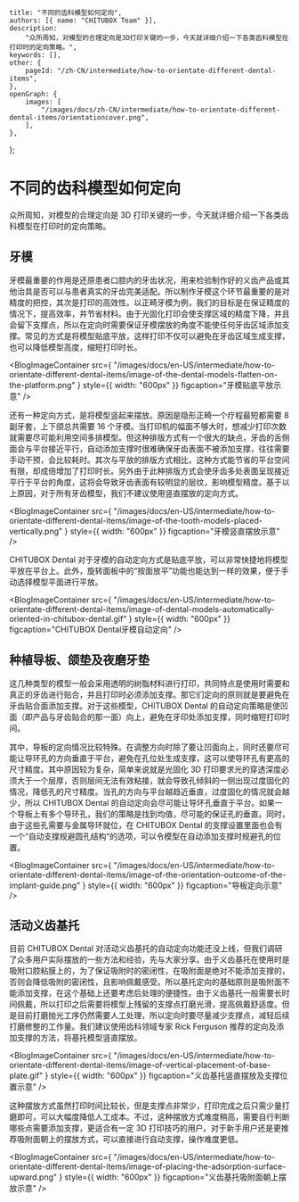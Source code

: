 	title: "不同的齿科模型如何定向",
	authors: [{ name: "CHITUBOX Team" }],
	description:
		"众所周知，对模型的合理定向是3D打印关键的一步，今天就详细介绍一下各类齿科模型在打印时的定向策略。",
	keywords: [],
	other: {
		pageId: "/zh-CN/intermediate/how-to-orientate-different-dental-items",
	},
	openGraph: {
		images: [
			"/images/docs/zh-CN/intermediate/how-to-orientate-different-dental-items/orientationcover.png",
		],
	},
};

# 不同的齿科模型如何定向

众所周知，对模型的合理定向是 3D 打印关键的一步，今天就详细介绍一下各类齿科模型在打印时的定向策略。

## 牙模

牙模最重要的作用是还原患者口腔内的牙齿状况，用来检验制作好的义齿产品或其他治具是否可以与患者真实的牙齿完美适配。所以制作牙模这个环节最重要的是对精度的把控，其次是打印的高效性。以正畸牙模为例，我们的目标是在保证精度的情况下，提高效率，并节省材料。由于光固化打印会使支撑区域的精度下降，并且会留下支撑点，所以在定向时需要保证牙模摆放的角度不能使任何牙齿区域添加支撑。常见的方式是将模型贴底平放，这样打印不仅可以避免在牙齿区域生成支撑，也可以降低模型高度，缩短打印时长。

<BlogImageContainer
	src={
		"/images/docs/en-US/intermediate/how-to-orientate-different-dental-items/image-of-the-dental-models-flatten-on-the-platform.png"
	}
	style={{ width: "600px" }}
	figcaption="牙模贴底平放示意"
/>

还有一种定向方式，是将模型竖起来摆放。原因是隐形正畸一个疗程最短都需要 8 副牙套，上下颌总共需要 16 个牙模。当打印机的幅面不够大时，想减少打印次数就需要尽可能利用空间多排模型。但这种排版方式有一个很大的缺点，牙齿的舌侧面会与平台接近平行，自动添加支撑时很难确保牙齿表面不被添加支撑，往往需要手动干预，会比较耗时。其次与平放的排版方式相比，这种方式能节省的平台空间有限，却成倍增加了打印时长。另外由于此种排版方式会使牙齿多处表面呈现接近平行于平台的角度，这将会导致牙齿表面有较明显的层纹，影响模型精度。基于以上原因，对于所有牙齿模型，我们不建议使用竖直摆放的定向方式。

<BlogImageContainer
	src={
		"/images/docs/en-US/intermediate/how-to-orientate-different-dental-items/image-of-the-tooth-models-placed-vertically.png"
	}
	style={{ width: "600px" }}
	figcaption="牙模竖直摆放示意"
/>

CHITUBOX Dental 对于牙模的自动定向方式是贴底平放，可以非常快捷地将模型平放在平台上。此外，旋转面板中的“按面放平”功能也能达到一样的效果，便于手动选择模型平面进行平放。

<BlogImageContainer
	src={
		"/images/docs/en-US/intermediate/how-to-orientate-different-dental-items/image-of-dental-models-automatically-oriented-in-chitubox-dental.gif"
	}
	style={{ width: "600px" }}
	figcaption="CHITUBOX Dental牙模自动定向"
/>

## 种植导板、颌垫及夜磨牙垫

这几种类型的模型一般会采用透明的树脂材料进行打印，共同特点是使用时需要和真正的牙齿进行贴合，并且打印时必须添加支撑。那它们定向的原则就是要避免在牙齿贴合面添加支撑。对于这些模型，CHITUBOX Dental 的自动定向策略是使凹面（即产品与牙齿贴合的那一面）向上，避免在牙印处添加支撑，同时缩短打印时间。

其中，导板的定向情况比较特殊。在调整方向时除了要让凹面向上，同时还要尽可能让导环孔的方向垂直于平台，避免在孔位处生成支撑，这可以使导环孔有更高的尺寸精度。其中原因较为复杂，简单来说就是光固化 3D 打印要求光的穿透深度必须大于一个层厚，否则层间无法有效粘接，就会导致孔倾斜的一侧出现过度固化的情况，降低孔的尺寸精度。当孔的方向与平台越趋近垂直，过度固化的情况就会越少，所以 CHITUBOX Dental 的自动定向会尽可能让导环孔垂直于平台。如果一个导板上有多个导环孔，我们的策略是找到均值，尽可能的保证孔的垂直。同时，由于这些孔需要与金属导环就位，在 CHITUBOX Dental 的支撑设置里面也会有一个“自动支撑规避圆孔结构“的选项，可以令模型在自动添加支撑时规避孔的位置。

<BlogImageContainer
	src={
		"/images/docs/en-US/intermediate/how-to-orientate-different-dental-items/image-of-the-orientation-outcome-of-the-implant-guide.png"
	}
	style={{ width: "600px" }}
	figcaption="导板定向示意"
/>

## 活动义齿基托

目前 CHITUBOX Dental 对活动义齿基托的自动定向功能还没上线，但我们调研了众多用户实际摆放的一些方法和经验，先与大家分享。由于义齿基托在使用时是吸附口腔粘膜上的，为了保证吸附时的密闭性，在吸附面是绝对不能添加支撑的，否则会降低吸附的密闭性，且影响佩戴感受。所以基托定向的基础原则是吸附面不能添加支撑，在这个基础上还要考虑后处理的便捷性。由于义齿基托一般需要长时间佩戴，所以打印之后需要将模型上残留的支撑点打磨光滑，提高佩戴舒适度。但是目前打磨抛光工序仍然需要人工处理，所以定向时要尽量减少支撑点，减轻后续打磨修整的工作量。我们建议使用齿科领域专家 Rick Ferguson 推荐的定向及添加支撑的方法，将基托模型竖直摆放。

<BlogImageContainer
	src={
		"/images/docs/en-US/intermediate/how-to-orientate-different-dental-items/image-of-vertical-placement-of-base-plate.gif"
	}
	style={{ width: "600px" }}
	figcaption="义齿基托竖直摆放及支撑位置示意"
/>

这种摆放方式虽然打印时间比较长，但是支撑点非常少，打印完成之后只需少量打磨即可，可以大幅度降低人工成本。不过，这种摆放方式难度稍高，需要自行判断哪些点需要添加支撑，更适合有一定 3D 打印技巧的用户。对于新手用户还是更推荐吸附面朝上的摆放方式，可以直接进行自动支撑，操作难度更低。

<BlogImageContainer
	src={
		"/images/docs/en-US/intermediate/how-to-orientate-different-dental-items/image-of-placing-the-adsorption-surface-upward.png"
	}
	style={{ width: "600px" }}
	figcaption="义齿基托吸附面朝上摆放示意"
/>
